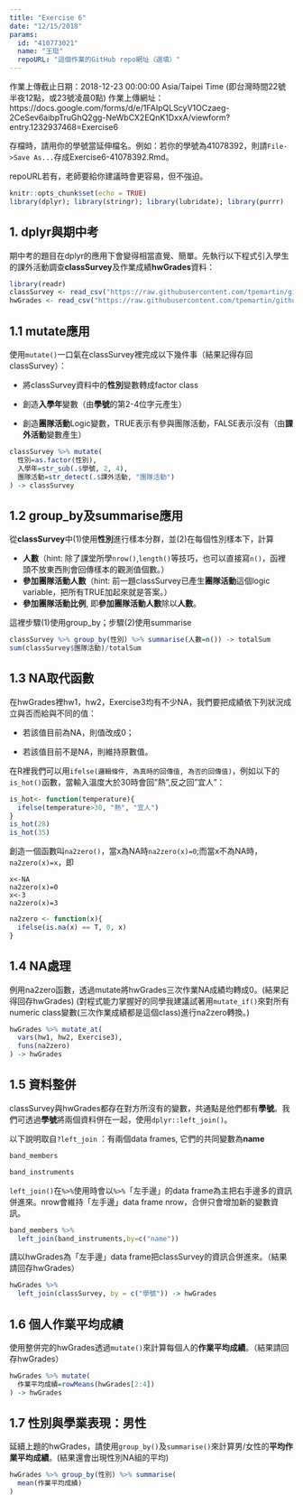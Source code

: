 ```yaml
---
title: "Exercise 6"
date: "12/15/2018"
params:
  id: "410773021"
  name: "王珽"
  repoURL: "這個作業的GitHub repo網址（選填）"
---
```

作業上傳截止日期：2018-12-23 00:00:00 Asia/Taipei Time (即台灣時間22號半夜12點，或23號凌晨0點)
作業上傳網址：https://docs.google.com/forms/d/e/1FAIpQLScyV1OCzaeg-2CeSev6aibpTruGhQ2gg-NeWbCX2EQnK1DxxA/viewform?entry.1232937468=Exercise6

存檔時，請用你的學號當延伸檔名。例如：若你的學號為41078392，則請`File->Save As...`存成Exercise6-41078392.Rmd。

repoURL若有，老師要給你建議時會更容易，但不強迫。

```r
knitr::opts_chunk$set(echo = TRUE)
library(dplyr); library(stringr); library(lubridate); library(purrr)
```

## 1. dplyr與期中考

期中考的題目在dplyr的應用下會變得相當直覺、簡單。先執行以下程式引入學生的課外活動調查**classSurvey**及作業成績**hwGrades**資料：
```r
library(readr)
classSurvey <- read_csv("https://raw.githubusercontent.com/tpemartin/github-data/master/classSurvey.csv")
hwGrades <- read_csv("https://raw.githubusercontent.com/tpemartin/github-data/master/hwGrades.csv")
```

## 1.1 mutate應用
使用`mutate()`一口氣在classSurvey裡完成以下幾件事（結果記得存回classSurvey）： 

  - 將classSurvey資料中的**性別**變數轉成factor class
    
  - 創造**入學年**變數（由**學號**的第2-4位字元產生）
    
  - 創造**團隊活動**Logic變數，TRUE表示有參與團隊活動，FALSE表示沒有（由**課外活動**變數產生）
    
```r
classSurvey %>% mutate(
  性別=as.factor(性別), 
  入學年=str_sub(.$學號, 2, 4),
  團隊活動=str_detect(.$課外活動, "團隊活動")
) -> classSurvey
```


## 1.2 group_by及summarise應用

從**classSurvey**中(1)使用**性別**進行樣本分群，並(2)在每個性別樣本下，計算

  - **人數**（hint: 除了課堂所學`nrow()`,`length()`等技巧，也可以直接寫`n()`，函裡頭不放東西則會回傳樣本的觀測值個數。）  
  - **參加團隊活動人數**（hint: 前一題classSurvey已產生**團隊活動**這個logic variable，把所有TRUE加起來就是答案。）  
  - **參加團隊活動比例**, 即**參加團隊活動人數**除以**人數**。   

這裡步驟(1)使用group_by；步驟(2)使用summarise   
  
```r
classSurvey %>% group_by(性別) %>% summarise(人數=n()) -> totalSum
sum(classSurvey$團隊活動)/totalSum
```

## 1.3 NA取代函數
在hwGrades裡hw1，hw2，Exercise3均有不少NA，我們要把成績依下列狀況成立與否而給與不同的值：

  - 若該值目前為NA，則值改成0；
    
  - 若該值目前不是NA，則維持原數值。
    
在R裡我們可以用`ifelse(邏輯條件, 為真時的回傳值, 為否的回傳值)`，例如以下的`is_hot()`函數，當輸入溫度大於30時會回"熱",反之回"宜人"：

```r
is_hot<- function(temperature){
  ifelse(temperature>30, "熱", "宜人")
}
is_hot(28)
is_hot(35)
```

創造一個函數叫`na2zero()`，當x為NA時`na2zero(x)=0`;而當x不為NA時，`na2zero(x)=x`，即
```
x<-NA
na2zero(x)=0
x<-3
na2zero(x)=3
```

```r
na2zero <- function(x){
  ifelse(is.na(x) == T, 0, x)
}
```

## 1.4 NA處理 
例用na2zero函數，透過mutate將hwGrades三次作業NA成績均轉成0。(結果記得回存hwGrades) (對程式能力掌握好的同學我建議試著用`mutate_if()`來對所有numeric class變數(三次作業成績都是這個class)進行na2zero轉換。)

```r
hwGrades %>% mutate_at( 
  vars(hw1, hw2, Exercise3), 
  funs(na2zero)
) -> hwGrades
```

## 1.5 資料整併
classSurvey與hwGrades都存在對方所沒有的變數，共通點是他們都有**學號**。我們可透過**學號**將兩個資料併在一起，使用`dplyr::left_join()`。

以下說明取自`?left_join` ：有兩個data frames, 它們的共同變數為**name**
```r
band_members
```

```r
band_instruments
```

`left_join()`在`%>%`使用時會以`%>%`「左手邊」的data frame為主把右手邊多的資訊併進來。nrow會維持「左手邊」data frame nrow，合併只會增加新的變數資訊。

```r
band_members %>% 
  left_join(band_instruments,by=c("name"))
```

請以hwGrades為「左手邊」data frame把classSurvey的資訊合併進來。（結果請回存hwGrades）

```r
hwGrades %>% 
  left_join(classSurvey, by = c("學號")) -> hwGrades
```

## 1.6 個人作業平均成績
使用整併完的hwGrades透過`mutate()`來計算每個人的**作業平均成績**。（結果請回存hwGrades）

```r
hwGrades %>% mutate(
  作業平均成績=rowMeans(hwGrades[2:4])
) -> hwGrades
```

## 1.7 性別與學業表現：男性
延續上題的hwGrades，請使用`group_by()`及`summarise()`來計算男/女性的**平均作業平均成績**。(結果還會出現性別NA組的平均)

```r
hwGrades %>% group_by(性別) %>% summarise(
  mean(作業平均成績)
)
```

